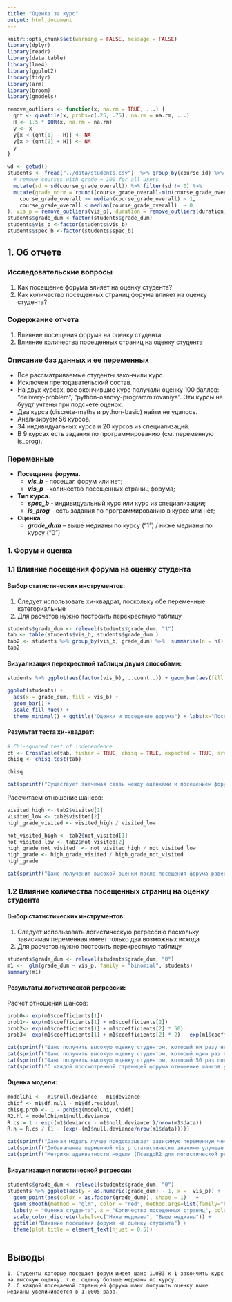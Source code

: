 ```yaml
---
title: "Оценка за курс"
output: html_document
---
```


```r
knitr::opts_chunk$set(warning = FALSE, message = FALSE)
library(dplyr)
library(readr)
library(data.table)
library(lme4)
library(ggplot2)
library(tidyr)
library(arm)
library(broom)
library(gmodels)

remove_outliers <- function(x, na.rm = TRUE, ...) {
  qnt <- quantile(x, probs=c(.25, .75), na.rm = na.rm, ...)
  H <- 1.5 * IQR(x, na.rm = na.rm)
  y <- x
  y[x < (qnt[1] - H)] <- NA
  y[x > (qnt[2] + H)] <- NA
  y
}

```

```r
wd <- getwd()
students <- fread("../data/students.csv")  %>% group_by(course_id) %>%   
  # remove courses with grade = 100 for all users
  mutate(sd = sd(course_grade_overall)) %>% filter(sd != 0) %>% 
  mutate(grade_norm = round((course_grade_overall-min(course_grade_overall))/(max(course_grade_overall)-min(course_grade_overall)), digits = 2), grade_dum = case_when(
    course_grade_overall >= median(course_grade_overall) ~ 1,
    course_grade_overall < median(course_grade_overall)  ~ 0
), vis_p = remove_outliers(vis_p), duration = remove_outliers(duration)) %>% mutate(grade_norm = round(grade_norm, digits = 2)) %>%  mutate(grade_norm = remove_outliers(grade_norm))
students$grade_dum <-factor(students$grade_dum)
students$vis_b <-factor(students$vis_b)
students$spec_b <-factor(students$spec_b)

```


## 1. Об отчете

### Исследовательские вопросы

  1. Как посещение форума влияет на оценку студента?
  2. Как количество посещенных страниц форума влияет на оценку студента?

### Содержание отчета
 
  1. Влияние посещения форума на оценку студента
  2. Влияние количества посещенных страниц на оценку студента

### Описание баз данных и ее переменных

- Все рассматриваемые студенты закончили курс.
- Исключен преподавательский состав.
- На двух курсах, все окончившие курс получали оценку 100 баллов: "delivery-problem",            "python-osnovy-programmirovaniya". Эти курсы не буудт учтены при подсчете оценок.
- Два курса (discrete-maths и python-basic) найти не удалось.
- Анализируем 56 курсов.
- 34 индивидуальных курса и 20 курсов из специализаций.
- В 9 курсах есть задания по программированию (см. переменную is_prog).

### Переменные
- **Посещение форума.**
  - ***vis_b*** - посещал форум или нет;
  - ***vis_p*** - количество посещенных страниц форума;
- **Тип курса.**     
  - ***spec_b*** - индивидуальный курс или курс из специализации;
  - ***is_prog*** - есть задания по программированию в курсе или нет;
- **Оценка**
  - ***grade_dum*** – выше медианы по курсу ("1") / ниже медианы по курсу ("0")


### 1. Форум и оценка
### 1.1 Влияние посещения форума на оценку студента

#### Выбор статистических инструментов:

  1. Следует использовать хи-квадрат, поскольку обе переменные категориальные
  2. Для расчетов нужно построить перекрестную таблицу

```r
students$grade_dum <- relevel(students$grade_dum, "1")
tab <- table(students$vis_b, students$grade_dum )
tab2 <- students %>% group_by(vis_b, grade_dum) %>%  summarise(n = n()) %>% group_by(vis_b) %>% spread(vis_b, n) %>% rename(visited = "0", not_visited = "1")
tab2
```

#### Визуализация перекрестной таблицы двумя способами:

```r

students %>% ggplot(aes(factor(vis_b), ..count..)) + geom_bar(aes(fill = grade_dum), position = "dodge") + ggtitle("Оценки и посещение форума") + labs(x="Посещали форум или нет?", y = "Число студентов", fill = "Оценка") + scale_x_discrete(labels=c("Нет", "Да")) + scale_fill_discrete(labels=c("Ниже медианы", "Выше медианы"))  +  theme(plot.title = element_text(hjust = 0.5))

ggplot(students) +
  aes(x = grade_dum, fill = vis_b) +
  geom_bar() +
  scale_fill_hue() +
  theme_minimal() + ggtitle("Оценки и посещение форума") + labs(x="Посещали форум или нет?", y = "Число студентов", fill = "Оценка")  + scale_x_discrete(labels=c("Нет", "Да")) + scale_fill_discrete(labels=c("Ниже медианы", "Выше медианы"))  +  theme(plot.title = element_text(hjust = 0.5))
```

#### Результат теста хи-квадрат:

```r
# Chi-squared test of independence
ct <- CrossTable(tab, fisher = TRUE, chisq = TRUE, expected = TRUE, sresid = TRUE)
chisq <- chisq.test(tab)
```

```r
chisq
```


```r
cat(sprintf("Существует значимая связь между оценками и посещением форума: X-squared = %.2f, p-value = %.2f.\n", round(chisq$statistic, digit = 2), round(chisq$p.value, digit = 2)))

```

Рассчитаем отношение шансов:

```r
visited_high <- tab2$visited[1]
visited_low <- tab2$visited[2]
high_grade_visited <- visited_high / visited_low

not_visited_high <- tab2$not_visited[1]
not_visited_low <- tab2$not_visited[2]
high_grade_not_visited  <- not_visited_high / not_visited_low
high_grade <- high_grade_visited / high_grade_not_visited
high_grade

```

```r
cat(sprintf("Шанс получения высокой оценки после посещения форума равен %.3f (%.3f и %.3f) к 1, где 1 - это шанс получения высокой оценки без посещения форума\n* высокая оценка = оценка выше медианы по курсу \n", round(ct$fisher.ts$estimate, digit = 3),  round(ct$fisher.ts$conf.int[1], digit = 3), round(ct$fisher.ts$conf.int[2], digit = 3)))

```

### 1.2 Влияние количества посещенных страниц на оценку студента

#### Выбор статистических инструментов:

  1. Следует использовать логистическую регрессию поскольку зависимая переменная имеет только два возможных исхода
  2. Для расчетов нужно построить перекрестную таблицу

```r
students$grade_dum <- relevel(students$grade_dum, "0")
m1 <-  glm(grade_dum ~ vis_p, family = "binomial", students)
summary(m1)
```

#### Результаты логистической регрессии:

Расчет отношения шансов:

```r
prob0<- exp(m1$coefficients[1])
prob1<- exp(m1$coefficients[1] + m1$coefficients[2])
prob2<- exp(m1$coefficients[1] + m1$coefficients[2] * 50)
prob3<- exp(m1$coefficients[1] + m1$coefficients[2] * 2) - exp(m1$coefficients[1] + m1$coefficients[2] * 1)
```

```r

cat(sprintf("Шанс получить высокую оценку студентом, который ни разу не посещал форум: %.4f к 1.\n", prob0))
cat(sprintf("Шанс получить высокую оценку студентом, который один раз посещал форум: %.4f к 1. \n", prob1))
cat(sprintf("Шанс получить высокую оценку студентом, который 50 раз посещал форум: %.4f к 1. \n", prob2))
cat(sprintf("С каждой просмотренной страницей форума отношение шансов увеличивается в %.4f раз. \n", prob3))
```

#### Оценка модели:

```r
modelChi <-  m1$null.deviance - m1$deviance
chidf <- m1$df.null - m1$df.residual
chisq.prob <- 1 - pchisq(modelChi, chidf)
R2.hl = modelChi/m1$null.deviance
R.cs = 1 - exp((m1$deviance - m1$null.deviance )/nrow(m1$data))
R.n = R.cs / (1 - (exp(-(m1$null.deviance/nrow(m1$data)))))
```

```r
cat(sprintf("Данная модель лучше предсказывает зависимую переменную чем нулевая модель поскольку дисперсия модели (deviance) снизилась с %.2f до %.2f.\n", m1$null.deviance, m1$deviance))
cat(sprintf("Добаваление перменной vis_p статистически значимо улучшает модель: x_squared = %.2f, p = %.4f.\n", modelChi, chisq.prob))
cat(sprintf("Метрики адекватности модели (ПсевдоR2 для логистической регрессии):\nR2 Hosmer-Lemeshov\t%.4f\nR2 Cox-Snell\t\t%.4f\nR2 Nagelkerke\t\t%.4f\n", R2.hl, R.cs, R.n))
```

#### Визуализация логистической регрессии

```r
students$grade_dum <- relevel(students$grade_dum, "0")
students %>% ggplot(aes(y = as.numeric(grade_dum) - 1, x =  vis_p)) + 
  geom_point(aes(color = as.factor(grade_dum)), shape = 1)   + 
  geom_smooth(method = "glm", color = "red", method.args=list(family="binomial")) + 
  labs(y = "Оценка студента", x = "Количество посещенных страниц", color = "Оценка студента") + 
  scale_color_discrete(labels=c("Ниже медианы", "Выше медианы")) +
  ggtitle("Влияние посещения форума на оценку студента") +  
  theme(plot.title = element_text(hjust = 0.5))
    
```



## Выводы

    1. Студенты которые посещают форум имеет шанс 1.083 к 1 закончить курс на высокую оценку, т.е. оценку больше медианы по курсу.
    2. С каждой посещаемой страницей форума шанс получить оценку выше медианы увеличивается в 1.0005 раза.








